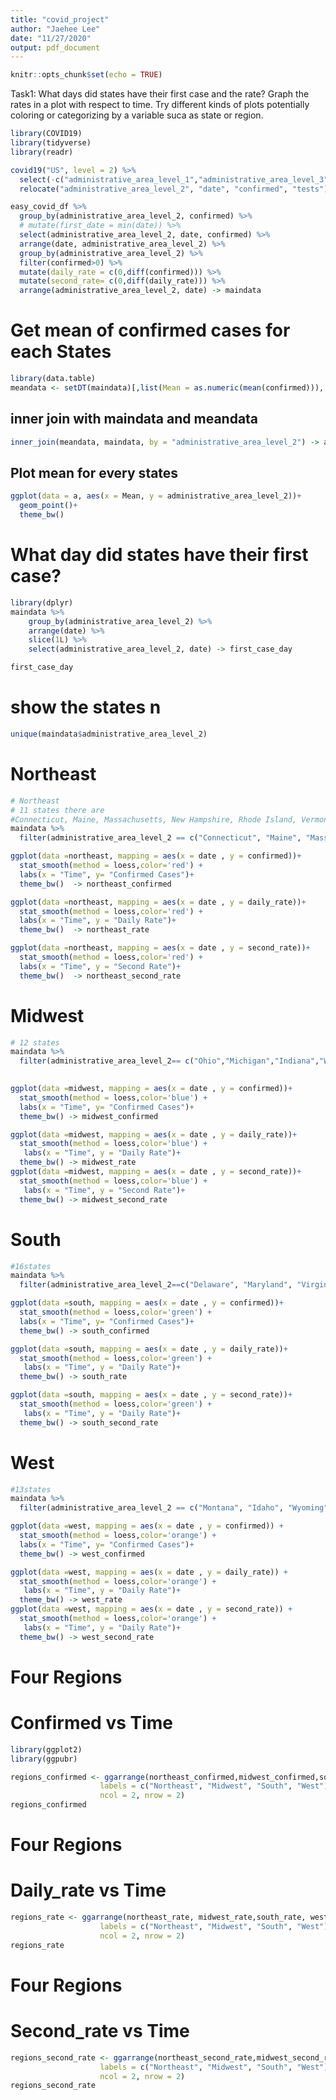 ```yaml
---
title: "covid_project"
author: "Jaehee Lee"
date: "11/27/2020"
output: pdf_document
---
```


```r
knitr::opts_chunk$set(echo = TRUE)
```

Task1: What days did states have their first case and the rate?
Graph the rates in a plot with respect to time. Try different kinds of plots potentially coloring or categorizing by a variable suca as state or region. 
```r
library(COVID19)
library(tidyverse)
library(readr)
```

```r
covid19("US", level = 2) %>%
  select(-c("administrative_area_level_1","administrative_area_level_3","latitude","longitude","currency", "administrative_area_level_1")) %>% 
  relocate("administrative_area_level_2", "date", "confirmed", "tests")-> easy_covid_df
```


```r
easy_covid_df %>% 
  group_by(administrative_area_level_2, confirmed) %>% 
  # mutate(first_date = min(date)) %>% 
  select(administrative_area_level_2, date, confirmed) %>% 
  arrange(date, administrative_area_level_2) %>% 
  group_by(administrative_area_level_2) %>% 
  filter(confirmed>0) %>% 
  mutate(daily_rate = c(0,diff(confirmed))) %>% 
  mutate(second_rate= c(0,diff(daily_rate))) %>% 
  arrange(administrative_area_level_2, date) -> maindata
```

# Get mean of confirmed cases for each States
```r
library(data.table)
meandata <- setDT(maindata)[,list(Mean = as.numeric(mean(confirmed))), by=administrative_area_level_2]
```

## inner join with maindata and meandata
```r
inner_join(meandata, maindata, by = "administrative_area_level_2") -> a
```

## Plot mean for every states
```r
ggplot(data = a, aes(x = Mean, y = administrative_area_level_2))+
  geom_point()+
  theme_bw()
```

# What day did states have their first case? 
```r
library(dplyr)
maindata %>%
    group_by(administrative_area_level_2) %>%
    arrange(date) %>%
    slice(1L) %>%  
    select(administrative_area_level_2, date) -> first_case_day

first_case_day
```
# show the states n
```r
unique(maindata$administrative_area_level_2)
```
# Northeast
```r
# Northeast 
# 11 states there are 
#Connecticut, Maine, Massachusetts, New Hampshire, Rhode Island, Vermont, Delaware, Maryland, New #Jersey, New York, and Pennsylvania.
maindata %>%  
  filter(administrative_area_level_2 == c("Connecticut", "Maine", "Massachusetts", "New Hampshire","Rhode Island", "Vermont", "Delaware", "Maryland", "New Jersey", "New York", "Pennsylvania")) -> northeast
```
```r
ggplot(data =northeast, mapping = aes(x = date , y = confirmed))+ 
  stat_smooth(method = loess,color='red') +
  labs(x = "Time", y= "Confirmed Cases")+
  theme_bw()  -> northeast_confirmed

ggplot(data =northeast, mapping = aes(x = date , y = daily_rate))+ 
  stat_smooth(method = loess,color='red') +
  labs(x = "Time", y = "Daily Rate")+
  theme_bw()  -> northeast_rate

ggplot(data =northeast, mapping = aes(x = date , y = second_rate))+ 
  stat_smooth(method = loess,color='red') +
  labs(x = "Time", y = "Second Rate")+
  theme_bw()  -> northeast_second_rate

```

# Midwest
```r
# 12 states 
maindata %>%  
  filter(administrative_area_level_2== c("Ohio","Michigan","Indiana","Wisconsin","Illinois","Minnesota","Iowa","Missouri","North Dakota", "South Dakota","Nebraska","Kansas")) -> midwest
  
```

```r
ggplot(data =midwest, mapping = aes(x = date , y = confirmed))+ 
  stat_smooth(method = loess,color='blue') +
  labs(x = "Time", y= "Confirmed Cases")+
  theme_bw() -> midwest_confirmed

ggplot(data =midwest, mapping = aes(x = date , y = daily_rate))+ 
  stat_smooth(method = loess,color='blue') +
   labs(x = "Time", y = "Daily Rate")+
  theme_bw() -> midwest_rate
ggplot(data =midwest, mapping = aes(x = date , y = second_rate))+ 
  stat_smooth(method = loess,color='blue') +
   labs(x = "Time", y = "Second Rate")+
  theme_bw() -> midwest_second_rate


```


# South
```r
#16states
maindata %>%  
  filter(administrative_area_level_2==c("Delaware", "Maryland", "Virginia", "West Virginia", "Kentucky", "North Carolina", "South Carolina", "Tennessee", "Georgia", "Florida", "Alabama", "Mississippi", "Arkansas", "Louisiana", "Texas", "Oklahoma")) -> south

```

```r
ggplot(data =south, mapping = aes(x = date , y = confirmed))+ 
  stat_smooth(method = loess,color='green') +
  labs(x = "Time", y= "Confirmed Cases")+
  theme_bw() -> south_confirmed

ggplot(data =south, mapping = aes(x = date , y = daily_rate))+ 
  stat_smooth(method = loess,color='green') +
   labs(x = "Time", y = "Daily Rate")+
  theme_bw() -> south_rate

ggplot(data =south, mapping = aes(x = date , y = second_rate))+ 
  stat_smooth(method = loess,color='green') +
   labs(x = "Time", y = "Daily Rate")+
  theme_bw() -> south_second_rate


```



# West
```r
#13states
maindata %>%  
  filter(administrative_area_level_2 == c("Montana", "Idaho", "Wyoming", "Colorado", "New Mexico", "Arizona", "Utah", "Nevada", "California", "Oregon", "Washington", "Alaska", "Hawaii")) -> west

```
```r
ggplot(data =west, mapping = aes(x = date , y = confirmed)) + 
  stat_smooth(method = loess,color='orange') +
  labs(x = "Time", y= "Confirmed Cases")+
  theme_bw() -> west_confirmed 

ggplot(data =west, mapping = aes(x = date , y = daily_rate)) + 
  stat_smooth(method = loess,color='orange') +
   labs(x = "Time", y = "Daily Rate")+
  theme_bw() -> west_rate 
ggplot(data =west, mapping = aes(x = date , y = second_rate)) + 
  stat_smooth(method = loess,color='orange') +
   labs(x = "Time", y = "Daily Rate")+
  theme_bw() -> west_second_rate

```


# Four Regions 
# Confirmed vs Time
```r
library(ggplot2)
library(ggpubr)
```


```r
regions_confirmed <- ggarrange(northeast_confirmed,midwest_confirmed,south_confirmed, west_confirmed,
                    labels = c("Northeast", "Midwest", "South", "West"),
                    ncol = 2, nrow = 2)
regions_confirmed
```
# Four Regions 
# Daily_rate vs Time 
```r
regions_rate <- ggarrange(northeast_rate, midwest_rate,south_rate, west_rate,
                    labels = c("Northeast", "Midwest", "South", "West"),
                    ncol = 2, nrow = 2)
regions_rate
```
# Four Regions 
# Second_rate vs Time 
```r
regions_second_rate <- ggarrange(northeast_second_rate,midwest_second_rate,south_second_rate, west_second_rate,
                    labels = c("Northeast", "Midwest", "South", "West"),
                    ncol = 2, nrow = 2)
regions_second_rate
```

